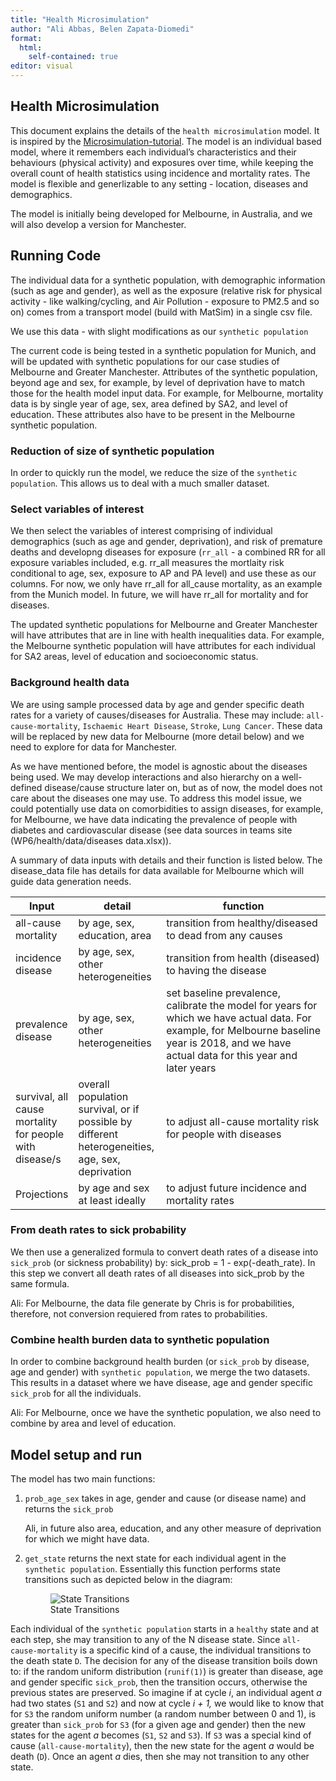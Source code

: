 ```yaml
---
title: "Health Microsimulation"
author: "Ali Abbas, Belen Zapata-Diomedi"
format: 
  html:
    self-contained: true
editor: visual
---
```


## Health Microsimulation

This document explains the details of the `health microsimulation` model. It is inspired by the [Microsimulation-tutorial](https://github.com/DARTH-git/Microsimulation-tutorial). The model is an individual based model, where it remembers each individual's characteristics and their behaviours (physical activity) and exposures over time, while keeping the overall count of health statistics using incidence and mortality rates. The model is flexible and generlizable to any setting - location, diseases and demographics.

The model is initially being developed for Melbourne, in Australia, and we will also develop a version for Manchester.

## Running Code

The individual data for a synthetic population, with demographic information (such as age and gender), as well as the exposure (relative risk for physical activity - like walking/cycling, and Air Pollution - exposure to PM2.5 and so on) comes from a transport model (build with MatSim) in a single csv file.

We use this data - with slight modifications as our `synthetic population`

The current code is being tested in a synthetic population for Munich, and will be updated with synthetic populations for our case studies of Melbourne and Greater Manchester. Attributes of the synthetic population, beyond age and sex, for example, by level of deprivation have to match those for the health model input data. For example, for Melbourne, mortality data is by single year of age, sex, area defined by SA2, and level of education. These attributes also have to be present in the Melbourne synthetic population.

### Reduction of size of synthetic population

In order to quickly run the model, we reduce the size of the `synthetic population`. This allows us to deal with a much smaller dataset.

### Select variables of interest

We then select the variables of interest comprising of individual demographics (such as age and gender, deprivation), and risk of premature deaths and developng diseases for exposure (`rr_all` - a combined RR for all exposure variables included, e.g. rr_all measures the mortlaity risk conditional to age, sex, exposure to AP and PA level) and use these as our columns. For now, we only have rr_all for all_cause mortality, as an example from the Munich model. In future, we will have rr_all for mortality and for diseases.

The updated synthetic populations for Melbourne and Greater Manchester will have attributes that are in line with health inequalities data. For example, the Melbourne synthetic population will have attributes for each individual for SA2 areas, level of education and socioeconomic status.

### Background health data

We are using sample processed data by age and gender specific death rates for a variety of causes/diseases for Australia. These may include: `all-cause-mortality`, `Ischaemic Heart Disease`, `Stroke`, `Lung Cancer`. These data will be replaced by new data for Melbourne (more detail below) and we need to explore for data for Manchester.

As we have mentioned before, the model is agnostic about the diseases being used. We may develop interactions and also hierarchy on a well-defined disease/cause structure later on, but as of now, the model does not care about the diseases one may use. To address this model issue, we could potentially use data on comorbidities to assign diseases, for example, for Melbourne, we have data indicating the prevalence of people with diabetes and cardiovascular disease (see data sources in teams site (WP6/health/data/diseases data.xlsx)).

A summary of data inputs with details and their function is listed below. The disease_data file has details for data available for Melbourne which will guide data generation needs.

| Input                                                   | detail                                                                                          | function                                                                                                                                                                                      |
|---------------------------------------------------------|-------------------------------------------------------------------------------------------------|-----------------------------------------------------------------------------------------------------------------------------------------------------------------------------------------------|
| all-cause mortality                                     | by age, sex, education, area                                                                    | transition from healthy/diseased to dead from any causes                                                                                                                                      |
| incidence disease                                       | by age, sex, other heterogeneities                                                              | transition from health (diseased) to having the disease                                                                                                                                       |
| prevalence disease                                      | by age, sex, other heterogeneities                                                              | set baseline prevalence, calibrate the model for years for which we have actual data. For example, for Melbourne baseline year is 2018, and we have actual data for this year and later years |
| survival, all cause mortality for people with disease/s | overall population survival, or if possible by different heterogeneities, age, sex, deprivation | to adjust all-cause mortality risk for people with diseases                                                                                                                                   |
| Projections                                             | by age and sex at least ideally                                                                 | to adjust future incidence and mortality rates                                                                                                                                                |

### From death rates to sick probability

We then use a generalized formula to convert death rates of a disease into `sick_prob` (or sickness probability) by: sick_prob = 1 - exp(-death_rate). In this step we convert all death rates of all diseases into sick_prob by the same formula.

Ali: For Melbourne, the data file generate by Chris is for probabilities, therefore, not conversion requiered from rates to probabilities.

### Combine health burden data to synthetic population

In order to combine background health burden (or `sick_prob` by disease, age and gender) with `synthetic population`, we merge the two datasets. This results in a dataset where we have disease, age and gender specific `sick_prob` for all the individuals.

Ali: For Melbourne, once we have the synthetic population, we also need to combine by area and level of education.

## Model setup and run

The model has two main functions:

1.  `prob_age_sex` takes in age, gender and cause (or disease name) and returns the `sick_prob`

    Ali, in future also area, education, and any other measure of deprivation for which we might have data.

2.  `get_state` returns the next state for each individual agent in the `synthetic population`. Essentially this function performs state transitions such as depicted below in the diagram:

    ![State Transitions](images/state_transitions.drawio.png)

Each individual of the `synthetic population` starts in a `healthy` state and at each step, she may transition to any of the N disease state. Since `all-cause-mortality` is a specific kind of a cause, the individual transitions to the death state `D`. The decision for any of the disease transition boils down to: if the random uniform distribution (`runif(1)`) is greater than disease, age and gender specific `sick_prob`, then the transition occurs, otherwise the previous states are preserved. So imagine if at cycle *i*, an individual agent *a* had two states (`S1` and `S2`) and now at cycle *i + 1,* we would like to know that for `S3` the random uniform number (a random number between 0 and 1), is greater than `sick_prob` for `S3` (for a given age and gender) then the new states for the agent *a* becomes (`S1`, `S2` and `S3`). If `S3` was a special kind of cause (`all-cause-mortality`), then the new state for the agent *a* would be death (`D`). Once an agent *a* dies, then she may not transition to any other state.

